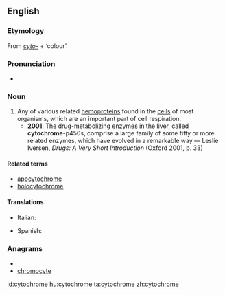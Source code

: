==English==
{{wikipedia}}

===Etymology===
From ''[[cyto-]]'' + {{etyl|grc}} {{term|lang=grc|χρῶμα}} ‘colour’.

===Pronunciation===
* {{IPA|/ˈsaɪtəkɹəʊm/}}

===Noun===
{{en-noun}}

# Any of various related [[hemoprotein]]s found in the [[cells]] of most organisms, which are an important part of cell respiration.
#* '''2001''': The drug-metabolizing enzymes in the liver, called '''cytochrome'''-p450s, comprise a large family of some fifty or more related enzymes, which have evolved in a remarkable way — Leslie Iversen, ''Drugs: A Very Short Introduction'' (Oxford 2001, p. 33)

====Related terms====
*[[apocytochrome]]
*[[holocytochrome]]

====Translations====
{{trans-top|hemoprotein compound}}
* Italian: {{t-|it|citocromo|lang=it|m}}
{{trans-mid}}
* Spanish: {{t-|es|citocromo|m}}
{{trans-bottom}}

===Anagrams===
* {{alphagram|ccehmoorty}}
* [[chromocyte#English|chromocyte]]


[[id:cytochrome]]
[[hu:cytochrome]]
[[ta:cytochrome]]
[[zh:cytochrome]]